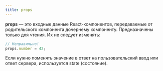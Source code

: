 ```yaml
---
title: props
---
```


**props** — это входные данные React-компонентов, передаваемые от родительского компонента дочернему компоненту. Предназначены только для чтения. Их не следует изменять:

```jsx
// Неправильно!
props.number = 42;
```

Если нужно поменять значение в ответ на пользовательский ввод или ответ сервера, используется state (состояние).

